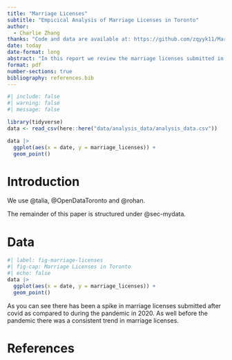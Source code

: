 ```yaml
---
title: "Marriage Licenses"
subtitle: "Empicical Analysis of Marriage Licenses in Toronto"
author: 
  - Charlie Zhang
thanks: "Code and data are available at: https://github.com/zqyyk11/MarriageLicenses"
date: today
date-format: long
abstract: "In this report we review the marriage licenses submitted in the year 2023 in Toronto civic regions. "
format: pdf
number-sections: true
bibliography: references.bib
---
```


```r
#| include: false
#| warning: false
#| message: false

library(tidyverse)
data <- read_csv(here::here("data/analysis_data/analysis_data.csv"))

data |>
  ggplot(aes(x = date, y = marriage_licenses)) + 
  geom_point()
```


# Introduction

We use @talia, @OpenDataToronto and @rohan.

The remainder of this paper is structured under @sec-mydata.



# Data {#sec-mydata}


```r
#| label: fig-marriage-licenses
#| fig-cap: Marriage Licenses in Toronto
#| echo: false
data |>
  ggplot(aes(x = date, y = marriage_licenses)) + 
  geom_point()

```

As you can see there has been a spike in marriage licenses submitted after covid as compared to during the pandemic in 2020. As well before the pandemic there was a consistent trend in marriage licenses. 


\newpage


# References


